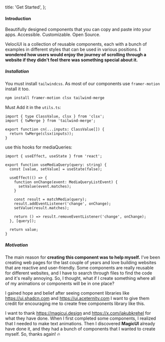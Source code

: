   title: 'Get Started',
};

<div className='mt-20'>
  <h4 className='text-4xl font-semibold'>Introduction</h4>
</div>

Beautifully designed components that you can copy and paste into your apps. Accessible. Customizable. Open Source.

VelociUI is a collection of reusable components, each with a bunch of examples in different styles that can be used in various positions.
**I wondered how users would enjoy the journey of scrolling through a website if they didn't feel there was something special about it.**

##### Installation

You must install `tailwindcss`. As most of our components use `framer-motion` install it too.

```bash
npm install framer-motion clsx tailwind-merge
```

Must Add it in the `utils.ts`:

```tsx utils.tsx
import { type ClassValue, clsx } from 'clsx';
import { twMerge } from 'tailwind-merge';

export function cn(...inputs: ClassValue[]) {
  return twMerge(clsx(inputs));
}
```

use this hooks for mediaQueries:

```tsx use-media-query.tsx
import { useEffect, useState } from 'react';

export function useMediaQuery(query: string) {
  const [value, setValue] = useState(false);

  useEffect(() => {
    function onChange(event: MediaQueryListEvent) {
      setValue(event.matches);
    }

    const result = matchMedia(query);
    result.addEventListener('change', onChange);
    setValue(result.matches);

    return () => result.removeEventListener('change', onChange);
  }, [query]);

  return value;
}
```

##### Motivation

The main reason for **creating this component was to help myself.** I've been creating web pages for the last couple of years and love building websites that are reactive and user-friendly. Some components are really reusable for different websites, and I have to search through files to find the code and it's really annoying. So, I thought, what if I create something where all of my animations or components will be in one place?

I gained hope and belief after seeing component libraries like https://ui.shadcn.com and https://ui.aceternity.com I want to give them credit for encouraging me to create free components library like this.

I want to thank https://magicui.design and https://x.com/jakubkrehel for what they have done. When I first completed some components, I realized that I needed to make text animations. Then I discovered **MagicUI** already have done it, and they had a bunch of components that I wanted to create myself. So, thanks again! 🔥

<div className='mb-4'></div>
